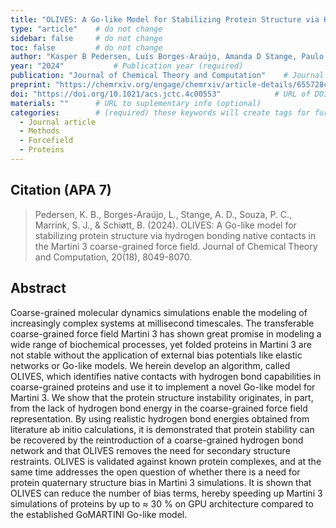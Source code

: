 ```yaml
---
title: "OLIVES: A Go-like Model for Stabilizing Protein Structure via Hydrogen Bonding Native Contacts in the Martini 3 Coarse-Grained Force Field"          # Paper title (required)
type: "article"    # do not change
sidebar: false     # do not change
toc: false         # do not change
author: "Kasper B Pedersen, Luís Borges-Araújo, Amanda D Stange, Paulo CT Souza, Siewert-Jan Marrink, and Birgit Schiøtt"         # Paper authors (required)
year: "2024"           # Publication year (required)
publication: "Journal of Chemical Theory and Computation"    # Journal or similar (required)
preprint: "https://chemrxiv.org/engage/chemrxiv/article-details/655728cc2c3c11ed71929939"       # URL to prepint page (optional)  
doi: "https://doi.org/10.1021/acs.jctc.4c00553"            # URL of DOI (required)  
materials: ""      # URL to suplementary info (optional)
categories:        # (required) these keywords will create tags for further filtering. 
  - Journal article
  - Methods
  - Forcefield
  - Proteins
---
```


<!-- 
The info below is just an example. 

Both fields are required and they have to be replaced with the respective info for each paper. 

Please notice the `> ` symbol before the citation, it gives it additional styling.  
-->

## Citation (APA 7)      

> Pedersen, K. B., Borges-Araújo, L., Stange, A. D., Souza, P. C., Marrink, S. J., & Schiøtt, B. (2024). OLIVES: A Go-like model for stabilizing protein structure via hydrogen bonding native contacts in the Martini 3 coarse-grained force field. Journal of Chemical Theory and Computation, 20(18), 8049-8070.

## Abstract

Coarse-grained molecular dynamics simulations enable the modeling of increasingly complex systems at millisecond timescales. The transferable coarse-grained force field Martini 3 has shown great promise in modeling a wide range of biochemical processes, yet folded proteins in Martini 3 are not stable without the application of external bias potentials like elastic networks or Go-like models. We herein develop an algorithm, called OLIVES, which identifies native contacts with hydrogen bond capabilities in coarse-grained proteins and use it to implement a novel Go-like model for Martini 3. We show that the protein structure instability originates, in part, from the lack of hydrogen bond energy in the coarse-grained force field representation. By using realistic hydrogen bond energies obtained from literature ab initio calculations, it is demonstrated that protein stability can be recovered by the reintroduction of a coarse-grained hydrogen bond network and that OLIVES removes the need for secondary structure restraints. OLIVES is validated against known protein complexes, and at the same time addresses the open question of whether there is a need for protein quaternary structure bias in Martini 3 simulations. It is shown that OLIVES can reduce the number of bias terms, hereby speeding up Martini 3 simulations of proteins by up to ≈ 30 % on GPU architecture compared to the established GoMARTINI Go-like model.